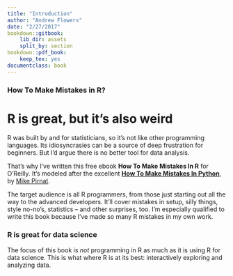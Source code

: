 ```yaml
---
title: "Introduction"
author: "Andrew Flowers"
date: "2/27/2017"
bookdown::gitbook:
    lib_dir: assets
    split_by: section
bookdown::pdf_book:
    keep_tex: yes
documentclass: book
---
```

### How To Make Mistakes in R?
 
# R is great, but it's also weird
 
R was built by and for statisticians, so it’s not like other programming languages. Its idiosyncrasies can be a source of deep frustration for beginners. But I’d argue there is no better tool for data analysis.

That’s why I’ve written this free ebook **How To Make Mistakes In R** for O’Reilly. It’s modeled after the excellent [**How To Make Mistakes In Python**](http://www.oreilly.com/programming/free/how-to-make-mistakes-in-python.csp), by [Mike Pirnat](http://mike.pirnat.com/).

The target audience is all R programmers, from those just starting out all the way to the advanced developers. It’ll cover mistakes in setup, silly things, style no-no's, statistics -- and other surprises, too. I’m especially qualified to write this book because I’ve made so many R mistakes in my own work.

### R is great for data science

The focus of this book is _not_ programming in R as much as it is using R for data science. This is what where R is at its best: interactively exploring and analyzing data.

